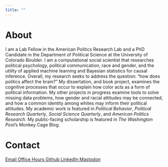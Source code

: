 ---
title: ""
---

# About {#sec-about}

I am a Lab Fellow in the American Politics Research Lab and a PhD Candidate in the Department of Political Science at the University of Colorado Boulder. I am a computational social scientist that researches political psychology, political communication, race and gender, and the utility of applied machine learning and Bayesian statistics for causal inference. Overall, my research seeks to address the question: "how does politics affect the brain?" My dissertation, and book project, examines the cognitive processes that occur to explain how color acts as a form of political information. My other projects in progress examine tools to solve missing data problems, how gender and racial attitudes may be connected, and how a common identity among whites may inform their political attitudes. My academic work is featured in *Political Behavior*, *Political Research Quarterly*, *Social Science Quarterly*, and *American Politics Research*. My public-facing scholarship is featured in *The Washington Post*'s Monkey Cage Blog.

# Contact

<a class="button1" href ="mailto:damon.charles.roberts@gmail.com">
    <i class="fa-solid fa-envelope"></i> Email
</a>
<a class="button1" href="https://calendar.google.com/calendar/event?action=TEMPLATE&tmeid=MzRlMG1yZnJtNWhkdjFiam1lOHVuMGgyYTNfMjAyMzAxMTlUMTkwMDAwWiBjX2NjMTYwNWZiMjc0YTU1NjM2YTNiYzY4N2Q2M2ZhMjQ0NzhiZGQwZGZhMGFkMjM1MDFmNjkyM2IxZDQxZDc0MGZAZw&tmsrc=c_cc1605fb274a55636a3bc687d63fa24478bdd0dfa0ad23501f6923b1d41d740f%40group.calendar.google.com&scp=ALL">
    <i class="fa-solid fa-clock"></i> Office Hours
</a>
<a class="button1" href="https://github.com/damoncharlesroberts">
    <i class="fa-brands fa-github"></i> Github
</a>
<a class="button1" href="https://www.linkedin.com/in/damon-roberts-00a08a197">
    <i class="fa-brands fa-linkedin"></i> LinkedIn
</a>
<a class="button1" href="https://mastodon.social/@damoncroberts">
    <i class="fa-brands fa-mastodon"></i> Mastodon
</a>